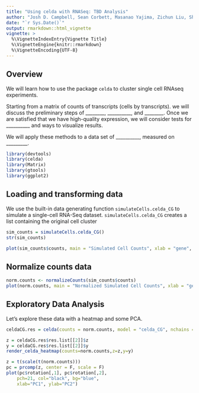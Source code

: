 ```yaml
---
title: "Using celda with RNASeq: TBD Analysis"
author: "Josh D. Campbell, Sean Corbett, Masanao Yajima, Zichun Liu, Shiyi Yang, Tianwen Huan, Anahita Bahri"
date: "`r Sys.Date()`"
output: rmarkdown::html_vignette
vignette: >
  %\VignetteIndexEntry{Vignette Title}
  %\VignetteEngine{knitr::rmarkdown}
  %\VignetteEncoding{UTF-8}
---
```


## Overview

We will learn how to use the package `celda` to cluster single cell RNAseq experiments.

Starting from a matrix of counts of transcripts (cells by transcripts). we will discuss the preliminary steps of ________, __________, and ________. Once we are satisfied that we have high-quality expression, we will consider tests for __________ and ways to visualize results.  

We will apply these methods to a data set of __________, measured on _________. 

```r
library(devtools)
library(celda)
library(Matrix)
library(gtools)
library(ggplot2)
```


## Loading and transforming data

We use the built-in data generating function `simulateCells.celda_CG` to simulate a single-cell RNA-Seq dataset. `simulateCells.celda_CG` creates a list containing the original cell cluster

```r
sim_counts = simulateCells.celda_CG()
str(sim_counts)
```


```r
plot(sim_counts$counts, main = "Simulated Cell Counts", xlab = "gene", ylab = "cells")

```

## Normalize counts data

```r
norm.counts <- normalizeCounts(sim_counts$counts)
plot(norm.counts, main = "Normalized Simulated Cell Counts", xlab = "gene", ylab = "cells")
```

## Exploratory Data Analysis

Let’s explore these data with a heatmap and some PCA.

```r
celdaCG.res = celda(counts = norm.counts, model = "celda_CG", nchains = 2, K =10, L =10)

z = celdaCG.res$res.list[[2]]$z
y = celdaCG.res$res.list[[2]]$y
render_celda_heatmap(counts=norm.counts,z=z,y=y)
```
```r
z = t(scale(t(norm.counts)))
pc = prcomp(z, center = F, scale = F)
plot(pc$rotation[,1], pc$rotation[,2], 
    pch=21, col="black", bg="blue",
    xlab="PC1", ylab="PC2")
```



